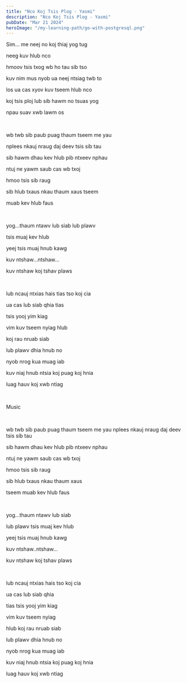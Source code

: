 ```yaml
---
title: "Nco Koj Tsis Plog - Yasmi"
description: "Nco Koj Tsis Plog - Yasmi"
pubDate: "Mar 21 2024"
heroImage: "/my-learning-path/go-with-postgresql.png"
---
```


Sim... me neej no koj thiaj yog tug

neeg kuv hlub nco

hmoov tsis txog wb ho tau sib tso

kuv nim mus nyob ua neej ntsiag twb to

los ua cas xyov kuv tseem hlub nco

koj tsis ploj lub sib hawm no tsuas yog

npau suav xwb lawm os

<br />

wb twb sib paub puag thaum tseem me yau

nplees nkauj nraug daj deev tsis sib tau

sib hawm dhau kev hlub pib ntxeev nphau

ntuj ne yawm saub cas wb txoj

hmoo tsis sib raug

sib hlub txaus nkau thaum xaus tseem

muab kev hlub faus

<br />

yog...thaum ntawv lub siab lub plawv

tsis muaj kev hlub

yeej tsis muaj hnub kawg

kuv ntshaw...ntshaw...

kuv ntshaw koj tshav plaws

<br />

lub ncauj ntxias hais tias tso koj cia

ua cas lub siab qhia tias

tsis yooj yim kiag

vim kuv tseem nyiag hlub

koj rau nruab siab

lub plawv dhia hnub no

nyob nrog kua muag iab

kuv niaj hnub ntsia koj puag koj hnia

luag hauv koj xwb ntiag

<br />

Music

<br />

wb twb sib paub puag thaum tseem me yau
nplees nkauj nraug daj deev tsis sib tau

sib hawm dhau kev hlub pib ntxeev nphau

ntuj ne yawm saub cas wb txoj

hmoo tsis sib raug

sib hlub txaus nkau thaum xaus

tseem muab kev hlub faus

<br />

yog...thaum ntawv lub siab

lub plawv tsis muaj kev hlub

yeej tsis muaj hnub kawg

kuv ntshaw..ntshaw...

kuv ntshaw koj tshav plaws

<br />

lub ncauj ntxias hais tso koj cia

ua cas lub siab qhia

tias tsis yooj yim kiag

vim kuv tseem nyiag

hlub koj rau nruab siab

lub plawv dhia hnub no

nyob nrog kua muag iab

kuv niaj hnub ntsia koj puag koj hnia

luag hauv koj xwb ntiag
